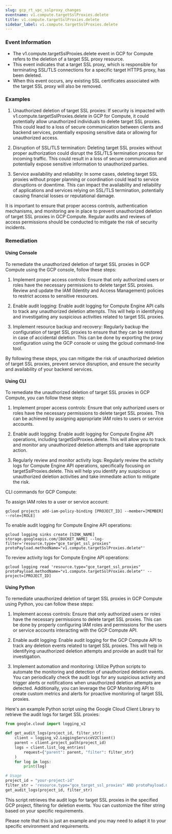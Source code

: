 ```yaml
--- 
slug: gcp_rt_vpc_sslproxy_changes
eventname: v1.compute.targetSslProxies.delete
title: v1.compute.targetSslProxies.delete
sidebar_label: v1.compute.targetSslProxies.delete
---
```

                       
### Event Information

- The v1.compute.targetSslProxies.delete event in GCP for Compute refers to the deletion of a target SSL proxy resource.
- This event indicates that a target SSL proxy, which is responsible for terminating SSL/TLS connections for a specific target HTTPS proxy, has been deleted.
- When this event occurs, any existing SSL certificates associated with the target SSL proxy will also be removed.


### Examples

1. Unauthorized deletion of target SSL proxies: If security is impacted with v1.compute.targetSslProxies.delete in GCP for Compute, it could potentially allow unauthorized individuals to delete target SSL proxies. This could lead to a loss of secure communication between clients and backend services, potentially exposing sensitive data or allowing for unauthorized access.

2. Disruption of SSL/TLS termination: Deleting target SSL proxies without proper authorization could disrupt the SSL/TLS termination process for incoming traffic. This could result in a loss of secure communication and potentially expose sensitive information to unauthorized parties.

3. Service availability and reliability: In some cases, deleting target SSL proxies without proper planning or coordination could lead to service disruptions or downtime. This can impact the availability and reliability of applications and services relying on SSL/TLS termination, potentially causing financial losses or reputational damage.

It is important to ensure that proper access controls, authentication mechanisms, and monitoring are in place to prevent unauthorized deletion of target SSL proxies in GCP Compute. Regular audits and reviews of access permissions should be conducted to mitigate the risk of security incidents.

### Remediation

#### Using Console

To remediate the unauthorized deletion of target SSL proxies in GCP Compute using the GCP console, follow these steps:

1. Implement proper access controls: Ensure that only authorized users or roles have the necessary permissions to delete target SSL proxies. Review and update the IAM (Identity and Access Management) policies to restrict access to sensitive resources.

2. Enable audit logging: Enable audit logging for Compute Engine API calls to track any unauthorized deletion attempts. This will help in identifying and investigating any suspicious activities related to target SSL proxies.

3. Implement resource backup and recovery: Regularly backup the configuration of target SSL proxies to ensure that they can be restored in case of accidental deletion. This can be done by exporting the proxy configuration using the GCP console or using the gcloud command-line tool.

By following these steps, you can mitigate the risk of unauthorized deletion of target SSL proxies, prevent service disruption, and ensure the security and availability of your backend services.

#### Using CLI

To remediate the unauthorized deletion of target SSL proxies in GCP Compute, you can follow these steps:

1. Implement proper access controls: Ensure that only authorized users or roles have the necessary permissions to delete target SSL proxies. This can be achieved by assigning appropriate IAM roles to users or service accounts.

2. Enable audit logging: Enable audit logging for Compute Engine API operations, including targetSslProxies.delete. This will allow you to track and monitor any unauthorized deletion attempts and take appropriate action.

3. Regularly review and monitor activity logs: Regularly review the activity logs for Compute Engine API operations, specifically focusing on targetSslProxies.delete. This will help you identify any suspicious or unauthorized deletion activities and take immediate action to mitigate the risk.

CLI commands for GCP Compute:

To assign IAM roles to a user or service account:
```
gcloud projects add-iam-policy-binding [PROJECT_ID] --member=[MEMBER] --role=[ROLE]
```

To enable audit logging for Compute Engine API operations:
```
gcloud logging sinks create [SINK_NAME] storage.googleapis.com/[BUCKET_NAME] --log-filter='resource.type="gce_target_ssl_proxies" protoPayload.methodName="v1.compute.targetSslProxies.delete"'
```

To review activity logs for Compute Engine API operations:
```
gcloud logging read 'resource.type="gce_target_ssl_proxies" protoPayload.methodName="v1.compute.targetSslProxies.delete"' --project=[PROJECT_ID]
```

#### Using Python

To remediate unauthorized deletion of target SSL proxies in GCP Compute using Python, you can follow these steps:

1. Implement access controls: Ensure that only authorized users or roles have the necessary permissions to delete target SSL proxies. This can be done by properly configuring IAM roles and permissions for the users or service accounts interacting with the GCP Compute API.

2. Enable audit logging: Enable audit logging for the GCP Compute API to track any deletion events related to target SSL proxies. This will help in identifying unauthorized deletion attempts and provide an audit trail for investigation.

3. Implement automation and monitoring: Utilize Python scripts to automate the monitoring and detection of unauthorized deletion events. You can periodically check the audit logs for any suspicious activity and trigger alerts or notifications when unauthorized deletion attempts are detected. Additionally, you can leverage the GCP Monitoring API to create custom metrics and alerts for proactive monitoring of target SSL proxies.

Here's an example Python script using the Google Cloud Client Library to retrieve the audit logs for target SSL proxies:

```python
from google.cloud import logging_v2

def get_audit_logs(project_id, filter_str):
    client = logging_v2.LoggingServiceV2Client()
    parent = client.project_path(project_id)
    logs = client.list_log_entries(
        request={"parent": parent, "filter": filter_str}
    )
    for log in logs:
        print(log)

# Usage
project_id = "your-project-id"
filter_str = 'resource.type="gce_target_ssl_proxies" AND protoPayload.methodName="v1.compute.targetSslProxies.delete"'
get_audit_logs(project_id, filter_str)
```

This script retrieves the audit logs for target SSL proxies in the specified GCP project, filtering for deletion events. You can customize the filter string based on your specific requirements.

Please note that this is just an example and you may need to adapt it to your specific environment and requirements.


 